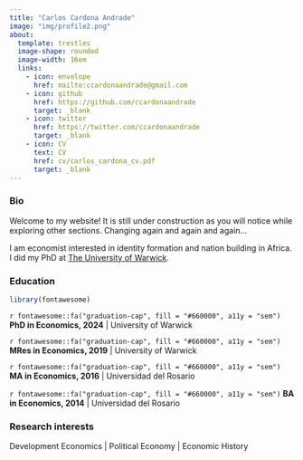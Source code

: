 ```yaml
---
title: "Carlos Cardona Andrade"
image: "img/profile2.png"
about: 
  template: trestles
  image-shape: rounded
  image-width: 16em
  links:
    - icon: envelope
      href: mailto:ccardonaandrade@gmail.com
    - icon: github
      href: https://github.com/ccardonaandrade
      target: _blank
    - icon: twitter
      href: https://twitter.com/ccardonaandrade
      target: _blank
    - icon: CV
      text: CV
      href: cv/carlos_cardona_cv.pdf
      target: _blank
---
```


### Bio

Welcome to my website! It is still under construction as you will notice while exploring other sections. Changing again and again and again...

I am economist interested in identity formation and nation building in Africa. I did my PhD at [The University of Warwick](https://warwick.ac.uk/){target="_blank"}.

### Education

```r
library(fontawesome)
```

`r fontawesome::fa("graduation-cap", fill = "#660000", a11y = "sem")` **PhD in Economics, 2024** \| University of Warwick

`r fontawesome::fa("graduation-cap", fill = "#660000", a11y = "sem")` **MRes in Economics, 2019** \| University of Warwick

`r fontawesome::fa("graduation-cap", fill = "#660000", a11y = "sem")` **MA in Economics, 2016** \| Universidad del Rosario

`r fontawesome::fa("graduation-cap", fill = "#660000", a11y = "sem")` **BA in Economics, 2014** \| Universidad del Rosario

### Research interests

Development Economics \| Political Economy \| Economic History
